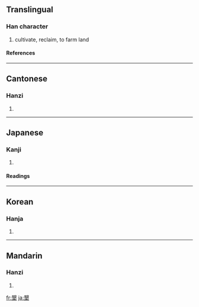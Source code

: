 {{see|垦}}

==Translingual==
===Han character===
{{Han char|rn=32|rad=土|as=13|sn=16|four=2710<sub>4</sub>|canj=月女土 (BVG)}}
# cultivate, reclaim, to farm land
====References====
{{Han ref|kx=0240.030|dkj=05509|dj=0479.230|hdz=10492.040|uh=58BE|ud=22718|bh=BEC1|bd=48833}}
----
==Cantonese==
===Hanzi===
{{yue-hanzi|jyut=|y=han2}}
# {{defn|Cantonese}}
----
==Japanese==
===Kanji===
{{ja-kanji|grade=c|rs=土13}}
# {{defn|Japanese}} 
====Readings====
{{ja-readings|on=[[こん]] (kon)|kun=[[ひらく]] (hiraku)}}
----
==Korean==
===Hanja===
{{ko-hanja|hangeul=간|rv=gan|mr=kan}}
# {{defn|Korean}}
----
==Mandarin==
===Hanzi===
{{cmn-hanzi|sim=垦|pin=[[kěn]] ([[ken3]])|wg=k'en<sup>3</sup>}}
# {{defn|Mandarin}}

[[fr:墾]]
[[ja:墾]]